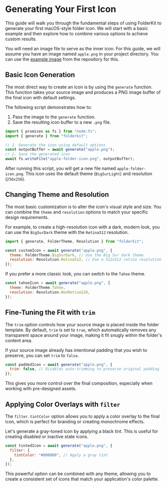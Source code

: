 # Generating Your First Icon

This guide will walk you through the fundamental steps of using FolderKit to generate your first macOS-style folder icon. We will start with a basic example and then explore how to combine various options to achieve custom results.

You will need an image file to serve as the inner icon. For this guide, we will assume you have an image named `apple.png` in your project directory. You can use the [example image](https://github.com/stout-ni/folderkit/blob/main/packages/folderkit/examples/apple.png) from the repository for this.

## Basic Icon Generation

The most direct way to create an icon is by using the `generate` function. This function takes your source image and produces a PNG image buffer of the final icon with default settings.

The following script demonstrates how to:

1.  Pass the image to the `generate` function.
2.  Save the resulting icon buffer to a new `.png` file.

```javascript filename="index.js"
import { promises as fs } from "node:fs";
import { generate } from "folderkit";

// 1. Generate the icon using default options
const outputBuffer = await generate("apple.png");
// 2. Save the generated icon
await fs.writeFile("apple-folder-icon.png", outputBuffer);
```

After running this script, you will get a new file named `apple-folder-icon.png`. This icon uses the default theme (`BigSurLight`) and resolution (`256x256`).

## Changing Theme and Resolution

The most basic customization is to alter the icon's visual style and size. You can combine the `theme` and `resolution` options to match your specific design requirements.

For example, to create a high-resolution icon with a dark, modern look, you can use the `BigSurDark` theme with the `Retina512` resolution.

```javascript
import { generate, FolderTheme, Resolution } from "folderkit";

const customIcon = await generate("apple.png", {
  theme: FolderTheme.BigSurDark, // Use the Big Sur dark theme
  resolution: Resolution.Retina512, // Use a 512x512 retina resolution
});
```

If you prefer a more classic look, you can switch to the `Tahoe` theme.

```javascript
const tahoeIcon = await generate("apple.png", {
  theme: FolderTheme.Tahoe,
  resolution: Resolution.NonRetina128,
});
```

## Fine-Tuning the Fit with `trim`

The `trim` option controls how your source image is placed inside the folder template. By default, `trim` is set to `true`, which automatically removes any transparent space around your image, making it fit snugly within the folder's content area.

If your source image already has intentional padding that you wish to preserve, you can set `trim` to `false`.

```javascript
const paddedIcon = await generate("apple.png", {
  trim: false, // Disables auto-trimming to preserve original padding
});
```

This gives you more control over the final composition, especially when working with pre-designed assets.

## Applying Color Overlays with `filter`

The `filter.tintColor` option allows you to apply a color overlay to the final icon, which is perfect for branding or creating monochrome effects.

Let's generate a gray-toned icon by applying a black tint. This is useful for creating disabled or inactive state icons.

```javascript
const tintedIcon = await generate("apple.png", {
  filter: {
    tintColor: "#808080", // Apply a gray tint
  },
});
```

This powerful option can be combined with any theme, allowing you to create a consistent set of icons that match your application's color palette.
